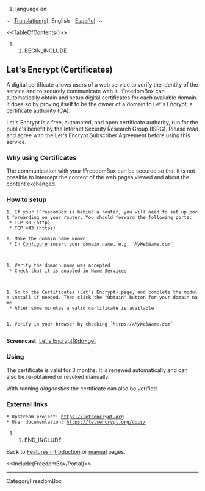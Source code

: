 #language en

~- [[DebianWiki/EditorGuide#translation|Translation(s)]]: English - [[es/FreedomBox/Manual/LetsEncrypt|Español]] -~

<<TableOfContents()>>

## BEGIN_INCLUDE

== Let's Encrypt (Certificates) ==

A digital certificate allows users of a web service to verify the identity of the service and to securely communicate with it. !FreedomBox can automatically obtain and setup digital certificates for each available domain. It does so by proving itself to be the owner of a domain to Let's Encrypt, a certificate authority (CA).

Let's Encrypt is a free, automated, and open certificate authority, run for the public's benefit by the Internet Security Research Group (ISRG). Please read and agree with the Let's Encrypt Subscriber Agreement before using this service.

=== Why using Certificates ===

The communication with your !FreedomBox can be secured so that it is not possible to intercept the content of the web pages viewed and about the content exchanged. 

=== How to setup ===

 1. If your !FreedomBox is behind a router, you will need to set up port forwarding on your router. You should forward the following ports:
  * TCP 80 (http)
  * TCP 443 (https)

 1. Make the domain name known:
  * In [[../Configure|Configure]] insert your ''domain name'', e.g. ''`MyWebName.com`''

  {{attachment:LetsEncrypt-Configure.png|Let's Encrypt|width=800}}

 1. Verify the domain name was accepted
  * Check that it is enabled in [[../NameServices|Name Services]]

  {{attachment:LetsEncrypt-NameServices.png|Let's Encrypt Name Services|width=800}}

 1. Go to the Certificates (Let's Encrypt) page, and complete the module install if needed. Then click the "Obtain" button for your domain name.
  * After some minutes a valid certificate is available
  {{attachment:LetsEncrypt.png|Let's Encrypt|width=800}}

 1. Verify in your browser by checking ''`https://MyWebName.com`''
  {{attachment:LetsEncrypt-Certificate.png|Let's Encrypt Certificate|width=800}}

'''Screencast''': [[attachment:Let's Encrypt.webm|Let's Encrypt|&do=get]]

=== Using ===

The certificate is valid for 3 months. It is renewed automatically and can also be re-obtained or revoked manually.

With running ''diagnostics'' the certificate can also be verified.


=== External links ===

 * Upstream project: https://letsencrypt.org
 * User documentation: https://letsencrypt.org/docs/


## END_INCLUDE

Back to [[FreedomBox/Features|Features introduction]] or [[FreedomBox/Manual|manual]] pages.


<<Include(FreedomBox/Portal)>>

----
CategoryFreedomBox
